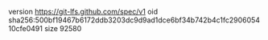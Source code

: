 version https://git-lfs.github.com/spec/v1
oid sha256:500bf19467b6172ddb3203dc9d9ad1dce6bf34b742b4c1fc290605410cfe0491
size 92580
